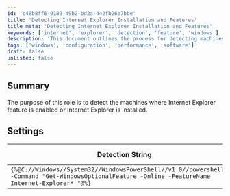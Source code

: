 ```yaml
---
id: 'c48b8ff6-9189-49b2-bd2a-442fb26e7bbe'
title: 'Detecting Internet Explorer Installation and Features'
title_meta: 'Detecting Internet Explorer Installation and Features'
keywords: ['internet', 'explorer', 'detection', 'feature', 'windows']
description: 'This document outlines the process for detecting machines where the Internet Explorer feature is enabled or where Internet Explorer is installed. It includes a detection string and applicable settings for Windows operating systems.'
tags: ['windows', 'configuration', 'performance', 'software']
draft: false
unlisted: false
---
```

## Summary

The purpose of this role is to detect the machines where Internet Explorer feature is enabled or Internet Explorer is installed.

## Settings

| Detection String                                                                                          | Comparator | Result | Applicable OS |
|-----------------------------------------------------------------------------------------------------------|------------|--------|----------------|
| `{%@C://Windows//System32//WindowsPowerShell//v1.0//powershell.exe -Command "Get-WindowsOptionalFeature -Online -FeatureName Internet-Explorer* "@%}` | Contains   | Enable | Windows        |












